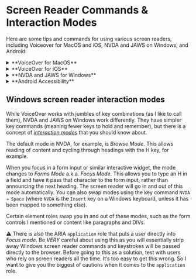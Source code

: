 # Screen Reader Commands & Interaction Modes

Here are some tips and commands for using various screen readers, including Voiceover for MacOS and iOS, NVDA and JAWS on Windows, and Android:

<details>
<summary>**VoiceOver for MacOS**</summary>
    - How to toggle on and off: 
        - Command (⌘) F5
        - Fn Command (⌘) F5 on a laptop
    - Using the VoiceOver Activation keys:
        - Control + Option (VO) 
    - Navigating a page:
        - Using the TAB / Shift+TAB keys. This will cycle through focusable elements.
        - Using the Arrow keys. This will cycle through various pieces of content on the page, depending on the mode.
        - While holding the VO keys, many other commands. See [cheat sheet](https://dequeuniversity.com/screenreaders/voiceover-keyboard-shortcuts).
        - Launching the VoiceOver Rotor:
            - With VO enabled, hit VO + U. Use arrow keys to navigate sections.
        - Use Escape to close as a convention.
    - Silence with command key:
        - Hold the command key while the screen reader is speaking to make it quiet immediately. Helpful for doing demos!
    - Changing screen reader speaking rate
        - In the VoiceOver Utility app under Speech, change rate for any voice available.
    
VoiceOver for desktop cheat sheet: https://dequeuniversity.com/screenreaders/voiceover-keyboard-shortcuts
</details>

<details>
<summary>**VoiceOver for iOS**</summary>
On an iOS device, check out _Settings > Accessibility_ to set up VoiceOver or Switch Control to launch with a triple tap of the power button.

VoiceOver for iOS cheat sheet: https://dequeuniversity.com/screenreaders/voiceover-ios-shortcuts
</details>

<details>
<summary>**NVDA and JAWS for Windows**</summary>

[NVDA](https://www.nvaccess.org/download/) and [JAWS](https://www.freedomscientific.com/products/software/jaws/) are popular screen readers on Windows.

How to set up NVDA on a Parallels Virtual Machine, which also [requires a Windows license](https://kb.parallels.com/9003): 
- https://jerryjones.dev/2020/08/06/setting-up-nvda-on-parallels-with-macos/

- NVDA cheat sheet: https://dequeuniversity.com/screenreaders/nvda-keyboard-shortcuts
- JAWS cheat sheet: https://dequeuniversity.com/assets/pdf/screenreaders/jaws.pdf
</details>

<details>
<summary>**Android Accessibility**</summary>

- Tips for testing with Android: https://developer.android.com/guide/topics/ui/accessibility/testing
- TalkBack cheat sheet: https://dequeuniversity.com/screenreaders/talkback-shortcuts
</details>

## Windows screen reader interaction modes

While VoiceOver works with jumbles of key combinations (as I like to call them), NVDA and JAWS on Windows work differently. They have simpler key commands (meaning fewer keys to hold and remember), but there is a concept of [_interaction modes_](https://tink.uk/understanding-screen-reader-interaction-modes/) that you should know about.

The default mode in NVDA, for example, is _Browse Mode_. This allows reading of content and cycling through headings with the H key, for example.

When you focus in a form input or similar interactive widget, the mode changes to _Forms Mode_ a.k.a. _Focus Mode_. This allows you to type an H in a field and have it pass that character to the form input, rather than announcing the next heading. The screen reader will go in and out of this mode automatically. You can also swap modes using the key command `NVDA` + `Space` (where `NVDA` is the `Insert` key on a Windows keyboard, unless it has been mapped to something else).

Certain element roles swap you in and out of these modes, such as the form controls I mentioned or content like paragraphs and DIVs.

⚠️ There is also the ARIA `application` role that puts a user directly into _Focus mode_. Be _VERY_ careful about using this as you will essentially strip away Windows screen reader commands and keystrokes will be passed directly to the browser. Before going to this as a solution, test with users who rely on screen readers all the time. It’s too easy to get this wrong. So I want to give you the biggest of cautions when it comes to the `application` role.